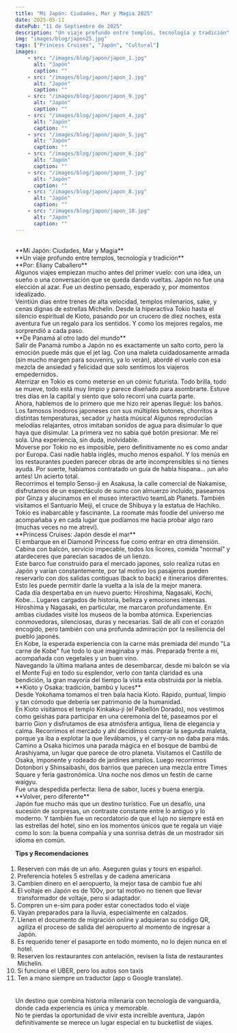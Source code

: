 ```yaml
---
title: "Mi Japón: Ciudades, Mar y Magia 2025"
date: 2025-05-11
datePub: "11 de Septiembre de 2025"
description: "Un viaje profundo entre templos, tecnología y tradición"
img: "images/blog/japon25.jpg"
tags: ["Princess Cruises", "Japón", "Cultural"]
images:
    - src: "/images/blog/japon/japon_1.jpg"
      alt: "Japón"
      caption: ""
    - src: "/images/blog/japon/japon_2.jpg"
      alt: "Japón"
      caption: ""
    - src: "/images/blog/japon/japon_9.jpg"
      alt: "Japón"
      caption: ""
    - src: "/images/blog/japon/japon_4.jpg"
      alt: "Japón"
      caption: ""
    - src: "/images/blog/japon/japon_5.jpg"
      alt: "Japón"
      caption: ""
    - src: "/images/blog/japon/japon_6.jpg"
      alt: "Japón"
      caption: ""
    - src: "/images/blog/japon/japon_7.jpg"
      alt: "Japón"
      caption: ""
    - src: "/images/blog/japon/japon_8.jpg"
      alt: "Japón"
      caption: ""
    - src: "/images/blog/japon/japon_10.jpg"
      alt: "Japón"
      caption: ""
---
```


<br />
**Mi Japón: Ciudades, Mar y Magia**
<br />
**Un viaje profundo entre templos, tecnología y tradición**
<br />
**Por: Eliany Caballero**

<br />
Algunos viajes empiezan mucho antes del primer vuelo: con una idea, un sueño o una conversación que se queda dando vueltas. Japón no fue una elección al
azar. Fue un destino pensado, esperado y, por momentos idealizado.

<br />
Veintiún días entre trenes de alta velocidad, templos milenarios, sake, y cenas dignas de estrellas Michelin. Desde la hiperactiva Tokio hasta el silencio
espiritual de Kioto, pasando por un crucero de diez noches, esta aventura fue un regalo para los sentidos. Y como los mejores regalos, me sorprendió a
cada paso.

<br />
**De Panamá al otro lado del mundo**

<br />
Salir de Panamá rumbo a Japón no es exactamente un salto corto, pero la emoción puede más que el jet lag. Con una maleta cuidadosamente armada (sin mucho
margen para souvenirs, ya lo verán), abordé el vuelo con esa mezcla de ansiedad y felicidad que solo sentimos los viajeros empedernidos.

<br />
Aterrizar en Tokio es como meterse en un cómic futurista. Todo brilla, todo se mueve, todo está muy limpio y parece diseñado para asombrarte. Estuve tres
días en la capital y siento que solo recorrí una cuarta parte.

<br />
Ahora, hablemos de lo primero que me hizo reír apenas llegué: los baños. Los famosos inodoros japoneses con sus múltiples botones, chorritos a distintas
temperaturas, secador ¡y hasta música! Algunos reproducían melodías relajantes, otros imitaban sonidos de agua para disimular lo que haya que disimular.
La primera vez no sabía qué botón presionar. Me reí sola. Una experiencia, sin duda, inolvidable.

<br />
Moverse por Tokio no es imposible, pero definitivamente no es como andar por Europa. Casi nadie habla inglés, mucho menos español. Y los menús en los restaurantes
pueden parecer obras de arte incomprensibles si no tienes ayuda. Por suerte, habíamos contratado un guía de habla hispana... ¡un año antes! Un acierto
total.

<br />
Recorrimos el templo Senso-ji en Asakusa, la calle comercial de Nakamise, disfrutamos de un espectáculo de sumo con almuerzo incluido, paseamos por Ginza
y alucinamos en el museo interactivo teamLab Planets. También visitamos el Santuario Meiji, el cruce de Shibuya y la estatua de Hachiko. Tokio es inabarcable
y fascinante. La roomate más foodie del universo me acompañaba y en cada lugar que podíamos me hacia probar algo raro (muchas veces no me atreví).

<br />
**Princess Cruises: Japón desde el mar**

<br />
El embarque en el Diamond Princess fue como entrar en otra dimensión. Cabina con balcón, servicio impecable, todos los licores, comida "normal" y atardeceres
que parecían sacados de un lienzo.

<br />
Este barco fue construido para el mercado japones, solo realiza rutas en Japón y varían constantemente, por tal motivo los pasajeros pueden reservarlo
con dos salidas contiguas (back to back) e itinerarios diferentes. Esto les puede permitir darle la vuelta a la isla de la mejor manera.

<br />
Cada día despertaba en un nuevo puerto: Hiroshima, Nagasaki, Kochi, Kobe… Lugares cargados de historia, belleza y emociones intensas. Hiroshima y Nagasaki,
en particular, me marcaron profundamente. En ambas ciudades visité los museos de la bomba atómica. Experiencias conmovedoras, silenciosas, duras y necesarias.
Salí de allí con el corazón encogido, pero también con una profunda admiración por la resiliencia del pueblo japonés.

<br />
En Kobe, la esperada experiencia con la carne más premiada del mundo "La carne de Kobe" fue todo lo que imaginaba y más. Preparada frente a mí, acompañada
con vegetales y un buen vino.

<br />
Navegando la última mañana antes de desembarcar, desde mi balcón se vía el Monte Fuji en todo su esplendor, verlo con tanta claridad es una bendición,
la gran mayoría del tiempo la vista esta obstruida por la niebla.

<br />
**Kioto y Osaka: tradición, bambú y luces**

<br />
Desde Yokohama tomamos el tren bala hacia Kioto. Rápido, puntual, limpio y tan cómodo que debería ser patrimonio de la humanidad.

<br />
En Kioto visitamos el templo Kinkaku-ji (el Pabellón Dorado), nos vestimos como geishas para participar en una ceremonia del té, paseamos por el barrio
Gion y disfrutamos de esa atmósfera antigua, llena de elegancia y calma. Recorrimos el mercado y ahí decidimos comprar la segunda maleta, porque ya iba
a explotar la que llevábamos, y el carry-on no daba para más.

<br />
Camino a Osaka hicimos una parada mágica en el bosque de bambú de Arashiyama, un lugar que parece de otro planeta. Visitamos el Castillo de Osaka, imponente
y rodeado de jardines amplios. Luego recorrimos Dotonbori y Shinsaibashi, dos barrios que parecen una mezcla entre Times Square y feria gastronómica. Una
noche nos dimos un festín de carne waigyu.

<br />
Fue una despedida perfecta: llena de sabor, luces y buena energía.

<br />
**Volver, pero diferente**

<br />
Japón fue mucho más que un destino turístico. Fue un desafío, una sucesión de sorpresas, un contraste constante entre lo antiguo y lo moderno. Y también
fue un recordatorio de que el lujo no siempre está en las estrellas del hotel, sino en los momentos únicos que te regala un viaje como lo son: la buena
compañía y una sonrisa detrás de un mostrador sin idioma en común.

<br />

**Tips y Recomendaciones**

<ul style="list-style: auto; padding: 5px;">

<li>Reserven con más de un año. Aseguren guías y tours en español.</li>
<li>Preferencia hoteles 5 estrellas y de cadena americana</li>
<li>Cambien dinero en el aeropuerto, la mejor tasa de cambio fue ahí</li>
<li>El voltaje en Japón es de 100v, por tal motivo no tienen que llevar transformador de voltaje, pero si adaptador.</li>
<li>Compren un e-sim para poder estar conectados todo el viaje</li>
<li>Vayan preparados para la lluvia, especialmente en calzados.</li>
<li>Llenen el documento de migración online y adquieran su código QR, agiliza el proceso de salida del aeropuerto al momento de ingresar a Japón.</li>
<li>Es requerido tener el pasaporte en todo momento, no lo dejen nunca en el hotel.</li>
<li>Reserven los restaurantes con antelación, revisen la lista de restaurantes Michelin.</li>
<li>Si funciona el UBER, pero los autos son taxis</li>
<li>Ten a mano siempre un traductor (app o Google translate).</li>

</ul>

<br />
Un destino que combina historia milenaria con tecnología de vanguardia, donde cada experiencia es única y memorable.
<br />
No te pierdas la oportunidad de vivir esta increíble aventura, Japón definitivamente se merece un lugar especial en tu bucketlist de viajes.

